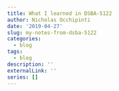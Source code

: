 ```yaml
---
title: What I learned in DSBA-5122
author: Nicholas Occhipinti
date: '2019-04-27'
slug: my-notes-from-dsba-5122
categories:
  - blog
tags:
  - blog
description: ''
externalLink: ''
series: []
---
```

